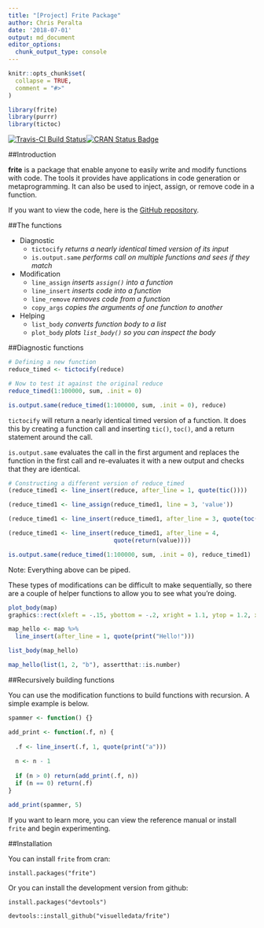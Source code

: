 ```yaml
---
title: "[Project] Frite Package"
author: Chris Peralta
date: '2018-07-01'
output: md_document
editor_options: 
  chunk_output_type: console
---
```


```r
knitr::opts_chunk$set(
  collapse = TRUE,
  comment = "#>"
)

library(frite)
library(purrr)
library(tictoc)
```
[![Travis-CI Build Status](https://travis-ci.org/visuelledata/frite.svg?branch=master)](https://travis-ci.org/visuelledata/frite)[![CRAN Status Badge](http://www.r-pkg.org/badges/version/frite)](https://cran.r-project.org/package=frite)

##Introduction

**frite** is a package that enable anyone to easily write and modify functions with code. The tools it provides have applications in code generation or metaprogramming. It can also be used to inject, assign, or remove code in a function. 

If you want to view the code, here is the [GitHub repository](https://github.com/visuelledata/frite).

##The functions

* Diagnostic <br>
    * `tictocify` *returns a nearly identical timed version of its input* <br>
    * `is.output.same` *performs call on multiple functions and sees if they match* 
  
  
* Modification <br>
    * `line_assign` *inserts `assign()` into a function* <br>
    * `line_insert` *inserts code into a function* <br>
    * `line_remove` *removes code from a function* <br>
    * `copy_args` *copies the arguments of one function to another* 
  
* Helping <br>
    * `list_body` *converts function body to a list* <br>
    * `plot_body` *plots `list_body()` so you can inspect the body*


##Diagnostic functions

```r
# Defining a new function
reduce_timed <- tictocify(reduce)

# Now to test it against the original reduce
reduce_timed(1:100000, sum, .init = 0) 

is.output.same(reduce_timed(1:100000, sum, .init = 0), reduce)
```

`tictocify` will return a nearly identical timed version of a function. It does this by creating a function call and inserting `tic()`, `toc()`, and a return statement around the call. 

`is.output.same` evaluates the call in the first argument and replaces the function in the first call and re-evaluates it with a new output and checks that they are identical. 

```r
# Constructing a different version of reduce_timed
(reduce_timed1 <- line_insert(reduce, after_line = 1, quote(tic())))

(reduce_timed1 <- line_assign(reduce_timed1, line = 3, 'value'))

(reduce_timed1 <- line_insert(reduce_timed1, after_line = 3, quote(toc())))

(reduce_timed1 <- line_insert(reduce_timed1, after_line = 4,
                              quote(return(value))))

is.output.same(reduce_timed(1:100000, sum, .init = 0), reduce_timed1)
```
Note: Everything above can be piped. 

These types of modifications can be difficult to make sequentially, so there are a couple of helper functions to allow you to see what you're doing. 

```r
plot_body(map)
graphics::rect(xleft = -.15, ybottom = -.2, xright = 1.1, ytop = 1.2, xpd = TRUE)

map_hello <- map %>% 
  line_insert(after_line = 1, quote(print("Hello!")))

list_body(map_hello)

map_hello(list(1, 2, "b"), assertthat::is.number)
```

##Recursively building functions

You can use the modification functions to build functions with recursion. A simple example is below. 

```r
spammer <- function() {}

add_print <- function(.f, n) {
  
  .f <- line_insert(.f, 1, quote(print("a")))
  
  n <- n - 1
  
  if (n > 0) return(add_print(.f, n))
  if (n == 0) return(.f)
}

add_print(spammer, 5)
```

If you want to learn more, you can view the reference manual or install `frite` and begin experimenting. 
<br>



##Installation

You can install `frite` from cran: 

`install.packages("frite")`

Or you can install the development version from github: 

`install.packages("devtools")`

`devtools::install_github("visuelledata/frite")`
